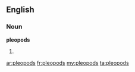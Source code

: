 ==English==

===Noun===
'''pleopods'''

# {{plural of|[[pleopod]]}}

[[ar:pleopods]]
[[fr:pleopods]]
[[my:pleopods]]
[[ta:pleopods]]